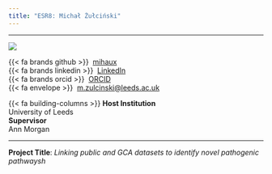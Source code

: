 ```yaml
---
title: "ESR8: Michał Żułciński"
---
```


---

:::{layout="[30, 60, 50]" .profile-text}

![](../assets/esr_pictures/michal_square.jpg){.img-profile}

{{< fa brands github >}} \ [mihaux](https://github.com/mihaux)<br>
{{< fa brands linkedin >}}\  [LinkedIn](https://www.linkedin.com/in/micha%C5%82-%C5%BCu%C5%82ci%C5%84ski-0a58bb130/)<br>
{{< fa brands orcid >}} \ [ORCID](https://orcid.org/0000-0003-4570-1882)<br>
{{< fa envelope >}} \ [m.zulcinski@leeds.ac.uk](mailto:m.zulcinski@leeds.ac.uk)<br>

{{< fa building-columns >}} **Host Institution** <br> University of Leeds <br>
**Supervisor** <br> Ann Morgan 

::: 

---

**Project Title**: *Linking public and GCA datasets to identify novel pathogenic pathwaysh*